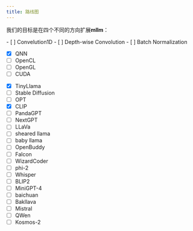 ```yaml
---
title: 路线图
---
```


我们的目标是在四个不同的方向扩展**mllm**：




<Card title="更多算子（Op）" icon="random">
- [ ] Convelution1D
- [ ] Depth-wise Convolution
- [ ] Batch Normalization

</Card>

<Card title="更多的后端"  icon="random">

- [x] QNN 
- [ ] OpenCL
- [ ] OpenGL
- [ ] CUDA
</Card>


<Card title="更多模型" icon="random">

- [x] TinyLlama
- [ ] Stable Diffusion
- [ ] OPT
- [x] CLIP
- [ ] PandaGPT
- [ ] NextGPT
- [ ] LLaVa
- [ ] sheared llama
- [ ] baby llama
- [ ] OpenBuddy
- [ ] Falcon
- [ ] WizardCoder
- [ ] phi-2
- [ ] Whisper
- [ ] BLIP2
- [ ] MiniGPT-4
- [ ] baichuan
- [ ] Bakllava
- [ ] Mistral
- [ ] QWen
- [ ] Kosmos-2
</Card>
